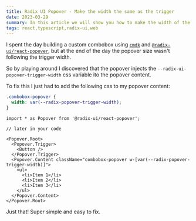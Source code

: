 ```yaml
---
title: Radix UI Popover - Make the width the same as the trigger
date: 2023-03-29
summary: In this article we will show you how to make the width of the popover the same as the trigger.
tags: react,typescript,radix-ui,web
---
```


I spent the day building a custom combobox using [`cmdk`][cmdk] and [`@radix-ui/react-popover`][popover], 
but at the end of the day the popover size wasn't following the trigger width.

So by playing around I discovered that the popover injects the `--radix-ui-popover-trigger-width` css variable ito the popover content.

To fix this I just had to add the following css to my popover content:

```css title="standard CSS" /--radix-popover-trigger-width/
.combobox-popover {
  width: var(--radix-popover-trigger-width);
}
```

```tsx title="with tailwind" /--radix-popover-trigger-width/
import * as Popover from '@radix-ui/react-popover';

// later in your code 

<Popover.Root>
  <Popover.Trigger>
    <Button />
  </Popover.Trigger>
  <Popover.Content className="combobox-popover w-[var(--radix-popover-trigger-width)]">
    <ul>
      <li>Item 1</li>
      <li>Item 2</li>
      <li>Item 3</li>
    </ul>
  </Popover.Content>
</Popover.Root>
```

Just that! Super simple and easy to fix.

[cmdk]: https://cmdk.paco.me
[popover]: https://www.radix-ui.com/docs/primitives/components/popover
